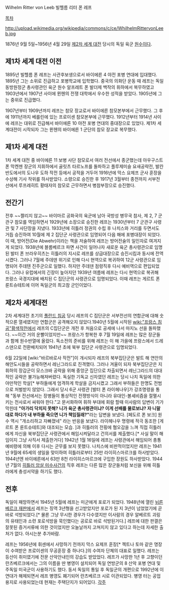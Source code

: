 Wilhelm Ritter von Leeb
빌헬름 리터 폰 레프

[[목차]] 


http://upload.wikimedia.org/wikipedia/commons/c/ce/WhilhelmRittervonLeeb.jpg

1876년 9월 5일~1956년 4월 29일
[[제2차 세계 대전]] 당시의 독일 육군 [[원수]]이다.

== 제1차 세계 대전 이전 ==
1895년 빌헬름 폰 레프는 사관후보생으로서 바이에른 4 야전 포병 연대에 입대했다. 1895년 그는 소위로 진급하고 포병학교에 입학했다. 중국의 의화단 운동 때 레프는 독일 동방원정군 총사령관인 육군 원수 알프레트 폰 발더제 백작의 휘하에서 복무하였고 1903년에서 1907년 사이에 뮌헨의 전쟁 대학에서 우수한 성적을 받았다. 1905년에 그는 중위로 진급했다.

1907년부터 1909년까지 레프는 참모 장교로서 바이에른 참모본부에서 근무했다. 그 후에 1911년까지 베를린에 있는 프로이센 참모본부에 근무했다. 1912년부터 1914년 사이에 레프는 대위로 진급해서 바이에른 10 야전 포병 연대의 중대장으로 있었다. 제1차 세계대전이 시작되자 그는 뮌헨의 바이에른 1 군단의 참모 장교로 복무했다.

== 제1차 세계 대전 ==
1차 세계 대전 중 바이에른 11 보병 사단 참모로서 여러 전선에서 종군했는데 아우구스트 폰 막켄젠 장군의 지휘하에서 골릿츠 타르노프를 돌파하고 플루제미슬 요새공략전, 발칸반도에서의 도나우 도하 작전 등에서 공적을 거두어 1916년에 막스 요제프 군사 훈장을 수상해 기사 작위를 하사받았다. 소령으로 승진한 후 1917년 3월부터 종전까지 서부전선에서 루프레히트 황태자의 참모로 근무하면서 병참부장으로 승진했다.

== 전간기 == 
전후 ~~짤리지 않고~~ 바이마르 공화국의 육군에 남아 국방성 병무국 참사, 제 2, 7 군관구 참모를 역임하면서 1929년에 소장으로 승진한 레프는 1930년부터 7 군관구 사령관 및 7 사단장을 지냈다. 1933년에 히틀러 정권의 수립 후 나치스와 거리를 두면서도 거듭 승진하여 10월에 제 2 집단군 사령관으로 임명되어 다음 해에 포병대장이 되었다. 이 때, 방어전(Die Abwehr)이라는 책을 저술하여 레프는 방어전술의 일인자로 여겨지게 되었다.
1938년에 블롬베르크 파면 사건이 일어나자 새로운 육군 총사령관으로 임명된 발터 폰 브라우히츠는 히틀러의 지시로 레프를 상급대장으로 승진시킴과 동시에 전역시켰다. 그러나 7월에 주데덴 위기로 인해 다시 현역으로 복귀하여 12군 사령관으로 임명되어 주데텐 진주군으로 일했다. 하지만 주데덴 점령직후 다시 예비역으로 편입되었다.
그러나 유럽에서의 긴장이 높아지던 1939년 여름에 레프는 다시 현역으로 복귀해 프랑스 국경지대에 배치된 C 집단군의 사령관으로 임명되었다. 이때 레프는 게르트 폰 룬트슈테트에 이어 독일군의 최고참 군인이었다. 

== 제2차 세계대전 ==
2차 세계대전 초기의 [[폴란드 침공]] 당시 레프의 C 집단군은 서부전선의 연합군에 대해 숫적으론 열세였지만 연합군은 공격해오지 않았다.1940년 5월에 시작된 [[wiki:"프랑스 침공"황색작전]]에서 레프의 C집단군은 개전 후 처음으로 공세에 나서 마지노 선을 돌파했다. ~~이건 거의 운빨이었지만~~ 프랑스가 항복한 후 7월 19일에 레프는 많은 장군들과 함께 원수반열에 올랐다. 독소전의 준비를 위해 레프는 이 해 가을에 프랑스에서 드레스덴으로 전환배치되어 1941년 초에 북부 집단군 사령관으로 임명되었다.

6월 22일에 [wiki:"바르바로사 작전"]이 개시되자 레프의 북부집단군은 발트 해 연안의 해안도시들을 공략하면서 레닌그라드로 진격했다. 그러나 겨울이 되자 북부집단군은 지휘하의 장갑군이 모스크바 공략을 위해 중앙군 집단으로 차출되면서 레닌그라드의 대대적인 공략은 불가능해져버렸다. 독실한 기독교 신자였던 레프는 당시 나치 독일에 의한 야만적인 학살[* 부하들에게 엄격하게 학살을 금지시켰고 그래서 부하들은 한명도 전범으로 처벌받지 않았다. 그래서 당시 6군 사령관 [발터 폰 라이헤나우]가 강조명령을 통해 "동부 전선에서는 장병들이 통상적인 전쟁방식이 아니라 유대인-볼셰비즘을 절멸시키는 전사로서 싸워야 한다."고 문서화하여 휘하 부대에 회람 할때 이사람의 답변이 기가 막힌데 '''"아가리 닥치지 못해? 니가 육군 총사령관이냐? 이게 선배를 물로보냐? 자 니말대로 하다가 내 부하들 죽으면 니가 책임질래?"'''라는 답변을 보냈다. [페도르 폰 보크] 원수 역시 "개소리하고 자빠졌네" 라는 반응을 보냈다. 라이헤나우 명령에 적극 동조한 [게르트 폰 룬트슈테트]와 대조되는 모습. ]과 히틀러의 전횡에 혐오감을 느껴 직접 히틀러에게 자신을 북부집단군 사령관에서 해임시켜달라고 건의서를 제출했다.[* 사실 말이 해임이지 그냥 사직서 제출한거다]
1942년 1월 16일에 레프는 사령관에서 해임되어 총통예비령에 의해 이후 다시는 군무를 보지 못했다. 나치스에 비판적이었지만 레프는 1941년 9월에 65세의 생일을 맞이하여 히틀러로부터 25만 라이히스마르크를 하사받았다. 1944년엔 바이에른에서 63만 8천 라이히스마르크에 구입한 장원도 하사받았다. 1944년 7월의 [[히틀러 암살 미수사건]]의 직후 레프는 다른 많은 장군들처럼 보신을 위해 히틀러에게 충성서약을 하기도 했다.

== 전후 ==
독일이 패망하면서 1945년 5월에 레프는 미군에게 포로가 되었다. 1948년에 열린 [[뉘른베르크 재판]]에서 레프는 징역 3년형을 선고받았지만 포로가 된 지 3년이 넘었었기에 곧바로 석방되었다.[* 물론 그냥 무시한 경우가 다수였지만 이사람의 경우 알베르트 괴링의 유태인과 소련 포로석방을 묵인했다는 공로로 바로 석방된거다.] 레프에 대한 판결은 잘못된 증거서류에 의한 것이었지만 오늘날까지 고쳐지지 않고 있다고 하는데 자세한 출처가 없다. 아시는분 추가바람.

레프는 1956년에 휘센에서 사망하기 전까지 막스 요제프 훈장[* 젝트나 토마 같은 명장이 수여받은 프로이센의 무공훈장 중 하나다.]의 수여자 단체의 대표로 일했다. 레프는 등산이 취미였기에 전문 산악안내인의 강습도 받았었다. 레프가 사망한 1년 후 고향이던 란츠베르크에서는 그의 이름을 딴 병영이 설치되어 독일 연방군의 8 산악 포병 연대 및 주독일 미국군이 사용하기도 했다. 동서 독일의 통일 후 독일군의 개편으로 1992년에 이 연대가 해체되면서 레프 병영도 폐기되어 란츠베르크 시로 이관되었다. 병영 터는 공업용지로 사용되었는데 현재는 주택단지가 되어있다.
[[각주]]
